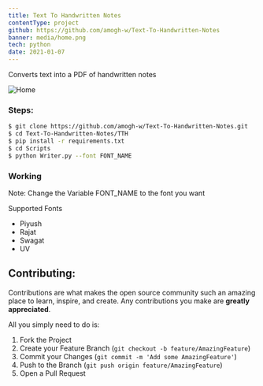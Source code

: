 ```yaml
---
title: Text To Handwritten Notes
contentType: project
github: https://github.com/amogh-w/Text-To-Handwritten-Notes
banner: media/home.png
tech: python
date: 2021-01-07
---
```


Converts text into a PDF of handwritten notes

![](media/home.png "Home")

### Steps:

```bash
$ git clone https://github.com/amogh-w/Text-To-Handwritten-Notes.git
$ cd Text-To-Handwritten-Notes/TTH
$ pip install -r requirements.txt
$ cd Scripts
$ python Writer.py --font FONT_NAME
```

### Working

Note: Change the Variable FONT_NAME to the font you want

Supported Fonts

- Piyush
- Rajat
- Swagat
- UV

## Contributing:

Contributions are what makes the open source community such an amazing place to learn, inspire, and create. Any contributions you make are **greatly appreciated**.

All you simply need to do is:

1. Fork the Project
2. Create your Feature Branch (`git checkout -b feature/AmazingFeature`)
3. Commit your Changes (`git commit -m 'Add some AmazingFeature'`)
4. Push to the Branch (`git push origin feature/AmazingFeature`)
5. Open a Pull Request
